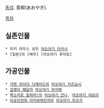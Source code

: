[[동성]]. 青柳(あおやぎ). 

[[목차]]

== 실존인물 ==
 * 미키 마우스 성우 [[아오야기 타카시]]
 * [일본]의 [배우] [아오야기 루이토]
== 가공인물 ==
 * [[가면 라이더 디케이드]]의 [[아오야기 카즈요시]]
 * [[겁쟁이 페달]]의 [[아오야기 하지메]]
 * [[목소리로 일하자!]]의 [[아오야기 칸나]], [[아오야기 야요이]] 
 * [[비공인전대 아키바레인저]]의 [[아오야기 미츠키]]
